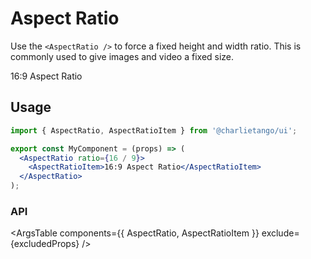 
<Meta title="Components/AspectRatio" component={AspectRatio} />

# Aspect Ratio

Use the `<AspectRatio />` to force a fixed height and width ratio. This is commonly used to give
images and video a fixed size.

<Canvas>
  <AspectRatio ratio={16 / 9}>
    <AspectRatioItem as={Item}>16:9 Aspect Ratio</AspectRatioItem>
  </AspectRatio>
</Canvas>

## Usage

```jsx harmony
import { AspectRatio, AspectRatioItem } from '@charlietango/ui';

export const MyComponent = (props) => (
  <AspectRatio ratio={16 / 9}>
    <AspectRatioItem>16:9 Aspect Ratio</AspectRatioItem>
  </AspectRatio>
);
```

### API

<ArgsTable components={{ AspectRatio, AspectRatioItem }} exclude={excludedProps} />
